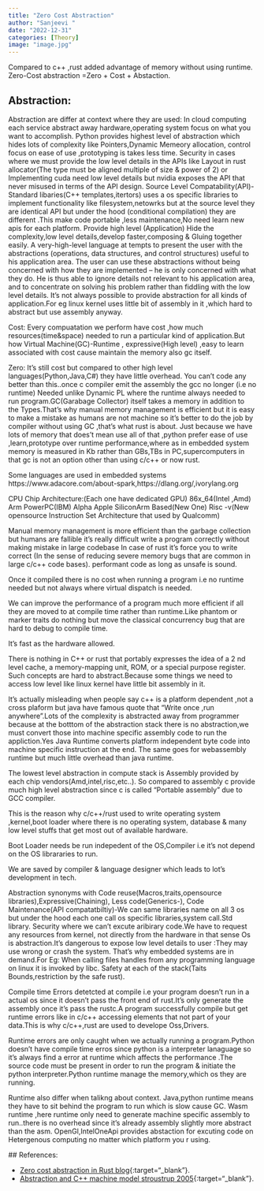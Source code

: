 ```yaml
---
title: "Zero Cost Abstraction"
author: "Sanjeevi "
date: "2022-12-31"
categories: [Theory]
image: "image.jpg"
---
```

 
Compared to c++ ,rust added advantage of memory without using runtime.
Zero-Cost abstraction =Zero + Cost + Abstaction.

## Abstraction:
 Abstraction are differ at context where they are used:
 In cloud computing each service abstract away hardware,operating system focus on what you want to accomplish.
 Python provides highest level of abstraction which hides lots of complexity like Pointers,Dynamic Memeory allocation,
control focus on ease of use ,prototyping is takes less time.
 Security in cases where we must provide the low level details in the APIs like Layout in rust allocator(The type
must be aligned multiple of size & power of 2) or Implementing cuda need low level details but nvidia exposes the API
that never misused in terms of the API design.
  Source Level Compatability(API)-Standard libaries(C++ templates,itertors) uses a os specific libraries to implement 
functionality like filesystem,netowrks but at the source level they are identical API but under the hood
(conditional compilation) they are different .This make code portable ,less maintenance,No need learn new apis for each 
platform.
 Provide high level (Application)
 Hide the complexity,low level details,develop faster,composing & Gluing together easily.
 A very-high-level language at tempts to present the user with the abstractions
  (operations, data structures, and control structures) useful to his application area. The user
  can use these abstractions without being concerned with how they are implemented -- he is only
  concerned with what they do. He is thus able to ignore details not relevant to his application area,
  and to concentrate on solving his problem rather than fiddling with the low level details.
It's not always possible to provide abstraction for all kinds of application.For eg linux kernel uses little bit of assembly 
in it ,which hard to abstract but use assembly anyway.

Cost:
 Every compuatation we perform have cost ,how much resources(time&space) needed to run a particular kind of application.But 
how Virtual Machine(GC)-Runtime , expressive(High level) ,easy to learn associated with cost cause maintain the memory also 
gc itself.

Zero:
 It's still cost but compared to other high level languages(Python,Java,C#) they have little overhead.
 You can't code any better than this..once c compiler emit the assembly the gcc no longer
(i.e no runtime) Needed unlike Dynamic PL where the runtime always needed to run program.GC(Garabage Collector) itself
takes a memory in addition to the Types.That's why manual memory management is efficient but it is easy to make a mistake
as humans are not machine so it's better to do the job by compiler without using GC ,that's what rust is about.
Just because we have lots of memory that does't mean use all of that ,python prefer ease of use ,learn,prototype over
runtime performance,where as in embedded system memory is measured 
in Kb rather than GBs,TBs in PC,supercomputers in that gc is not an option other than using c/c++ or now rust.

Some languages are used in embedded systems https://www.adacore.com/about-spark,https://dlang.org/,ivorylang.org

CPU Chip Architecture:(Each one have dedicated GPU)
 86x_64(Intel ,Amd)
 Arm
 PowerPC(IBM)
 Alpha
 Apple SiliconArm Based(New One)
 Risc -v(New opensource Instruction Set Architecture that used by Qualcomm)

Manual memory management is more efficient than the garbage collection but humans are fallible it's really difficult
write a program correctly without making mistake in large codebase In case of rust it's force you to write correct
(In the sense of reducing severe memory bugs that are common in large  c/c++ code bases).
performant code as long as unsafe is sound.

Once it compiled there is no cost when running a program i.e no runtime needed but not always where virtual dispatch is
needed.

We can improve the performance of a program much more efficient if all they are moved to at compile time rather than
runtime.Like phantom or marker traits do nothing but move the classical concurrency bug that are hard to debug to compile 
time.

It's fast as the hardware allowed.

There is nothing in C++ or rust that portably expresses the idea of a 2 nd level cache,
a memory-mapping unit, ROM, or a special purpose register. Such concepts are hard
to abstract.Because some things we need to access low level like linux kernel have little bit assembly in it.

It's actually misleading when people say c++ is a platform dependent ,not a cross plaform but java have famous quote that
"Write once ,run anywhere".Lots of the complexity is abstracted away from programmer because at the botttom of the
abstraction stack there is no abstraction,we must convert those into machine specific assembly code to run the
appliction.Yes Java Runtime converts platform independent byte code into machine specific instruction at the end.
The same goes for webassembly runtime but much little overhead than java runtime.

The lowest level abstraction in compute stack is Assembly provided by each chip vendors(Amd,intel,risc,etc..).
So compared to assembly c provide much high level abstraction since c is called "Portable assembly" due to GCC compiler.

This is the reason why c/c++/rust used to write operating system ,kernel,boot loader where there is no operating system,
database & many low level stuffs that get most out of available hardware.

Boot Loader needs be run indepedent of the OS,Compiler i.e it's not depend on the OS librararies to run.

We are saved by compiler & language designer which leads to lot's development in tech.

Abstraction synonyms with Code reuse(Macros,traits,opensource libraries),Expressive(Chaining),
 Less code(Generics-),
 Code Maintenance(API compatatbiltiy)-We can same libraries name on all 3 os but under the hood each one call os specific
libraries,system call.Std library.
 Security where we can't excute aribirary code.We have to request any resources from kernel, not directly from the hardware
in that sense Os is abstraction.It's dangerous to expose low level details to user :They may use wrong or crash the system.
That's why embedded systems are in demand.For Eg: When calling files handles from any programming language on linux it 
is invoked by libc.
 Safety at each of the stack(Taits Bounds,restriction by the safe rust).



Compile time Errors detetcted at compile i.e your program doesn't run in a actual os since it doesn't pass the front end
of rust.It's only generate the assembly once it's pass the rustc.A program successfully compile but get runtime errors
like in c/c++ accessing elements that not part of your data.This is why c/c++,rust are used to develope Oss,Drivers. 

Runtime errors are only caught when we actually running a program.Python doesn't have compile time erros since python
is a interpreter lanaguage so it's always find a error at runtime which affects the performance .The source code must
be present in order to run the program & initiate the python interpreter.Python runtime manage the memory,which os they
are running.
 
Runtime also differ when talikng about context.
 Java,python runtime means they have to sit behind the program to run which is slow cause GC.
 Wasm runtime ,here runtime only need to generate machine specific assembly to run..there is no overhead since it's 
already assembly slightly more abstract than the asm.
 OpenGl,IntelOneApi provides abstaction for excuting code on Hetergenous computing no matter which platform you r using.

 ## References:

- [Zero cost abstraction in Rust blog](https://blog.rust-lang.org/2015/05/11/traits.html){:target="_blank"}.
- [Abstraction and C++ machine model stroustrup 2005](https://link.springer.com/chapter/10.1007/11535409_1){:target="_blank"}.
 

